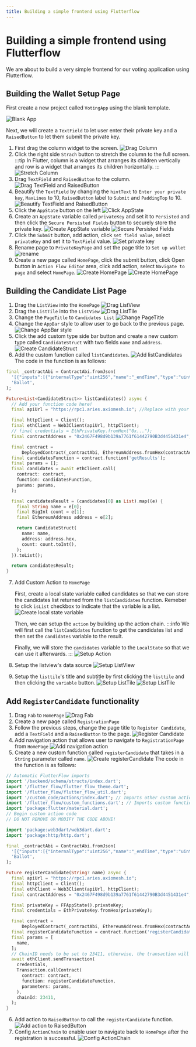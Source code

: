 ```yaml
---
title: Building a simple frontend using Flutterflow
---
```


# Building a simple frontend using Flutterflow

We are about to build a very simple frontend for our voting application using Flutterflow.

## Building the Wallet Setup Page

First create a new project called `VotingApp` using the blank template.

![Blank App](./images/00-blank-app.png)

Next, we will create a `TextField` to let user enter their private key and a `RaisedButton` to let them submit the private key.

1. First drag the column widget to the screen.
   ![Drag Column](./images/01-column.png)
2. Click the right side `Strach` button to stretch the column to the full screen.
   :::tip
   In Flutter, column is a widget that arranges its children vertically and row is a widget that arranges its children horizontally.
   :::
   ![Stretch Column](./images/02-expand-column.png)
3. Drag `TextField` and `RaisedButton` to the column.
   ![Drag TextField and RaisedButton](./images/03-add-widgets.png)
4. Beautify the `TextField` by changing the `hintText` to `Enter your private key`, `MaxLines` to 10, `RaisedButton` label to `Submit` and
   `PaddingTop` to 10.
   ![Beautify TextField and RaisedButton](./images/04-beautify-app.png)
5. Click the `AppState` button on the left
   ![Click AppState](./images/05-app-state.png)
6. Create an `AppState` variable called `privateKey` and set it to `Persisted` and then click the `Secure Persisted Fields` button to securely store the private key.
   ![Create AppState variable](./images/06-create-app-state.png)
   ![Secure Persisted Fields](./images/07-secure-persisted-fields.png)
7. Click the `Submit` button, add action, click `set field value`, select `privateKey` and set it to `TextField` value.
   ![Set private key](./images/08-set-private-key.png)
8. Rename page to `PrivateKeyPage` and set the page title to `Set up wallet`
   ![rename](./images/09-rename.png)
9. Create a new page called `HomePage`, click the submit button, click Open button in `Action Flow Editor` area, click add action, select `Navigate to page` and select `HomePage`.
   ![Create HomePage](./images/10-navigate-to-home-01.png)
   ![Create HomePage](./images/10-navigate-to-home-02.png)

## Building the Candidate List Page

1. Drag the `ListView` into the `HomePage`
   ![Drag ListView](./images/11-drag-listview.png)
2. Drag the `ListTile` into the `ListView`
   ![Drag ListTile](./images/12-drag-listtile.png)
3. Change the `PageTitle` to `Candidates List`
   ![Change PageTitle](./images/13-change-appbar.png)
4. Change the `AppBar` style to allow user to go back to the previous page.
   ![Change AppBar style](./images/14-change-appbar-style.png)
5. Click the add custom type side bar button and create a new custom type called `CandidateStruct` with two fields `name` and `address`.
   ![Create CandidateStruct](./images/15-create-candidate-struct.png)
6. Add the custom function called `listCandidates`.
   ![Add listCandidates](./images/16-add-list-candidates.png)
   The code in the function is as follows:

```dart
final _contractAbi = ContractAbi.fromJson(
  '[{"inputs":[{"internalType":"uint256","name":"_endTime","type":"uint256"}],"stateMutability":"nonpayable","type":"constructor"},{"anonymous":false,"inputs":[{"indexed":true,"internalType":"uint256","name":"candidateIndex","type":"uint256"}],"name":"AddCandidate","type":"event"},{"inputs":[{"internalType":"string","name":"_name","type":"string"}],"name":"registerCandidate","outputs":[],"stateMutability":"nonpayable","type":"function"},{"inputs":[{"internalType":"uint256","name":"_endTime","type":"uint256"}],"name":"reset","outputs":[],"stateMutability":"nonpayable","type":"function"},{"anonymous":false,"inputs":[],"name":"Reset","type":"event"},{"inputs":[{"internalType":"uint256","name":"candidateIndex","type":"uint256"}],"name":"vote","outputs":[],"stateMutability":"nonpayable","type":"function"},{"anonymous":false,"inputs":[{"indexed":true,"internalType":"address","name":"voter","type":"address"},{"indexed":true,"internalType":"uint256","name":"candidateIndex","type":"uint256"}],"name":"Vote","type":"event"},{"inputs":[{"internalType":"uint256","name":"","type":"uint256"}],"name":"candidates","outputs":[{"internalType":"string","name":"name","type":"string"},{"internalType":"address","name":"candidateAddress","type":"address"}],"stateMutability":"view","type":"function"},{"inputs":[],"name":"endTime","outputs":[{"internalType":"uint256","name":"","type":"uint256"}],"stateMutability":"view","type":"function"},{"inputs":[],"name":"getResults","outputs":[{"components":[{"internalType":"string","name":"name","type":"string"},{"internalType":"uint256","name":"voteCount","type":"uint256"},{"internalType":"address","name":"candidateAddress","type":"address"}],"internalType":"struct Results[]","name":"","type":"tuple[]"}],"stateMutability":"view","type":"function"},{"inputs":[],"name":"isEnded","outputs":[{"internalType":"bool","name":"","type":"bool"}],"stateMutability":"view","type":"function"},{"inputs":[],"name":"owner","outputs":[{"internalType":"address","name":"","type":"address"}],"stateMutability":"view","type":"function"},{"inputs":[],"name":"startTime","outputs":[{"internalType":"uint256","name":"","type":"uint256"}],"stateMutability":"view","type":"function"},{"inputs":[],"name":"totalVotes","outputs":[{"internalType":"uint256","name":"","type":"uint256"}],"stateMutability":"view","type":"function"},{"inputs":[{"internalType":"uint256","name":"","type":"uint256"}],"name":"voters","outputs":[{"internalType":"address","name":"","type":"address"}],"stateMutability":"view","type":"function"},{"inputs":[{"internalType":"address","name":"","type":"address"}],"name":"voterStatus","outputs":[{"internalType":"bool","name":"","type":"bool"}],"stateMutability":"view","type":"function"},{"inputs":[{"internalType":"address","name":"","type":"address"}],"name":"votesReceived","outputs":[{"internalType":"uint256","name":"","type":"uint256"}],"stateMutability":"view","type":"function"}]',
  'Ballot',
);

Future<List<CandidateStruct>> listCandidates() async {
  // Add your function code here!
  final apiUrl = "https://rpc1.aries.axiomesh.io"; //Replace with your API

  final httpClient = Client();
  final ethClient = Web3Client(apiUrl, httpClient);
  // final credentials = EthPrivateKey.fromHex("0x...");
  final contractAddress = "0x2467F498d9b139a7761f61442790B3d4451431e4";

  final contract =
      DeployedContract(_contractAbi, EthereumAddress.fromHex(contractAddress));
  final candidatesFunction = contract.function('getResults');
  final params = [];
  final candidates = await ethClient.call(
    contract: contract,
    function: candidatesFunction,
    params: params,
  );

  final candidatesResult = (candidates[0] as List).map((e) {
    final String name = e[0];
    final BigInt count = e[1];
    final EthereumAddress address = e[2];

    return CandidateStruct(
      name: name,
      address: address.hex,
      count: count.toInt(),
    );
  }).toList();

  return candidatesResult;
}
```

7. Add Custom Action to `HomePage`

   First, create a local state variable called candidates
   so that we can store the candidates list returned from the `listCandidates` function.
   Remeber to click `isList` checkbox to indicate that the variable is a list.
   ![Create local state variable](./images/18-setup-state.png)

   Then, we can setup the `action` by building up the action chain.
   :::info
   We will first call the `listCandidates` function to get the candidates list
   and then set the `candidates` variable to the result.

   Finally, we will store the `candidates` variable to the `LocalState` so that we can use it afterwards.
   :::
   ![Setup Action](./images/17-enable-action.png)

8. Setup the listview's data source
   ![Setup ListView](./images/19-setup-listview.png)
9. Setup the `listtile`'s title and subtitle by first clicking the `listtile` and then clicking the `variable` button.
   ![Setup ListTile](./images/20-setup-listtile-title.png)
   ![Setup ListTile](./images/20-setup-listtile-subtitle.png)

## Add `RegisterCandidate` functionality

1. Drag `Fab` to `HomePage`
   ![Drag Fab](./images/21-drag-floating-action-button.png)
2. Create a new page called `RegistrationPage`
3. Follow the previous steps, change the page title to `Register Candidate`,
   add a `TextField` and a `RaisedButton` to the page.
   ![Register Candidate](./images/22-setup-registration-page.png)
4. Add navigation action that allows user to navigate to `RegistrationPage` from `HomePage`
   ![Add navigation action](./images/23-navigate-to-registration-page.png)
5. Create a new custom function called `registerCandidate` that takes in a `String` parameter called `name`.
   ![Create registerCandidate](./images/24-add-custom-code-action.png)
   The code in the function is as follows:

```dart
// Automatic FlutterFlow imports
import '/backend/schema/structs/index.dart';
import '/flutter_flow/flutter_flow_theme.dart';
import '/flutter_flow/flutter_flow_util.dart';
import '/custom_code/actions/index.dart'; // Imports other custom actions
import '/flutter_flow/custom_functions.dart'; // Imports custom functions
import 'package:flutter/material.dart';
// Begin custom action code
// DO NOT REMOVE OR MODIFY THE CODE ABOVE!

import 'package:web3dart/web3dart.dart';
import 'package:http/http.dart';

final _contractAbi = ContractAbi.fromJson(
  '[{"inputs":[{"internalType":"uint256","name":"_endTime","type":"uint256"}],"stateMutability":"nonpayable","type":"constructor"},{"anonymous":false,"inputs":[{"indexed":true,"internalType":"uint256","name":"candidateIndex","type":"uint256"}],"name":"AddCandidate","type":"event"},{"inputs":[{"internalType":"string","name":"_name","type":"string"}],"name":"registerCandidate","outputs":[],"stateMutability":"nonpayable","type":"function"},{"inputs":[{"internalType":"uint256","name":"_endTime","type":"uint256"}],"name":"reset","outputs":[],"stateMutability":"nonpayable","type":"function"},{"anonymous":false,"inputs":[],"name":"Reset","type":"event"},{"inputs":[{"internalType":"uint256","name":"candidateIndex","type":"uint256"}],"name":"vote","outputs":[],"stateMutability":"nonpayable","type":"function"},{"anonymous":false,"inputs":[{"indexed":true,"internalType":"address","name":"voter","type":"address"},{"indexed":true,"internalType":"uint256","name":"candidateIndex","type":"uint256"}],"name":"Vote","type":"event"},{"inputs":[{"internalType":"uint256","name":"","type":"uint256"}],"name":"candidates","outputs":[{"internalType":"string","name":"name","type":"string"},{"internalType":"address","name":"candidateAddress","type":"address"}],"stateMutability":"view","type":"function"},{"inputs":[],"name":"endTime","outputs":[{"internalType":"uint256","name":"","type":"uint256"}],"stateMutability":"view","type":"function"},{"inputs":[],"name":"getResults","outputs":[{"components":[{"internalType":"string","name":"name","type":"string"},{"internalType":"uint256","name":"voteCount","type":"uint256"},{"internalType":"address","name":"candidateAddress","type":"address"}],"internalType":"struct Results[]","name":"","type":"tuple[]"}],"stateMutability":"view","type":"function"},{"inputs":[],"name":"isEnded","outputs":[{"internalType":"bool","name":"","type":"bool"}],"stateMutability":"view","type":"function"},{"inputs":[],"name":"owner","outputs":[{"internalType":"address","name":"","type":"address"}],"stateMutability":"view","type":"function"},{"inputs":[],"name":"startTime","outputs":[{"internalType":"uint256","name":"","type":"uint256"}],"stateMutability":"view","type":"function"},{"inputs":[],"name":"totalVotes","outputs":[{"internalType":"uint256","name":"","type":"uint256"}],"stateMutability":"view","type":"function"},{"inputs":[{"internalType":"uint256","name":"","type":"uint256"}],"name":"voters","outputs":[{"internalType":"address","name":"","type":"address"}],"stateMutability":"view","type":"function"},{"inputs":[{"internalType":"address","name":"","type":"address"}],"name":"voterStatus","outputs":[{"internalType":"bool","name":"","type":"bool"}],"stateMutability":"view","type":"function"},{"inputs":[{"internalType":"address","name":"","type":"address"}],"name":"votesReceived","outputs":[{"internalType":"uint256","name":"","type":"uint256"}],"stateMutability":"view","type":"function"}]',
  'Ballot',
);

Future registerCandidate(String? name) async {
  final apiUrl = "https://rpc1.aries.axiomesh.io";
  final httpClient = Client();
  final ethClient = Web3Client(apiUrl, httpClient);
  final contractAddress = "0x2467F498d9b139a7761f61442790B3d4451431e4";

  final privateKey = FFAppState().privateKey;
  final credentials = EthPrivateKey.fromHex(privateKey);

  final contract =
      DeployedContract(_contractAbi, EthereumAddress.fromHex(contractAddress));
  final registerCandidateFunction = contract.function('registerCandidate');
  final params = [
    name,
  ];
  // ChainID needs to be set to 23411, otherwise, the transaction will fail.
  await ethClient.sendTransaction(
    credentials,
    Transaction.callContract(
      contract: contract,
      function: registerCandidateFunction,
      parameters: params,
    ),
    chainId: 23411,
  );
}
```

6. Add action to `RaisedButton` to call the `registerCandidate` function.
   ![Add action to RaisedButton](./images/25-add-action-to-raised-button.png)
7. Config `ActionChain` to enable user to navigate back to `HomePage` after the registration is successful.
   ![Config ActionChain](./images/26-config-action-chain.png)

